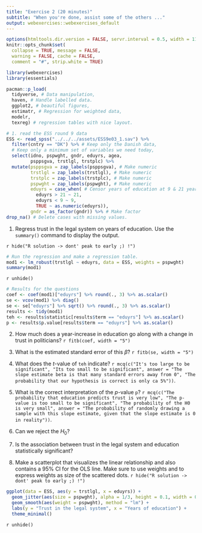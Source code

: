 ```yaml
---
title: "Exercise 2 (20 minutes)"
subtitle: "When you're done, assist some of the others ..."
output: webexercises::webexercises_default
---
```


```r
options(htmltools.dir.version = FALSE, servr.interval = 0.5, width = 115, digits = 2)
knitr::opts_chunk$set(
  collapse = TRUE, message = FALSE, 
  warning = FALSE, cache = FALSE,
  comment = "#", strip.white = TRUE)

library(webexercises)
library(essentials)
```

```r
pacman::p_load(
  tidyverse, # Data manipulation,
  haven, # Handle labelled data.
  ggplot2, # beautiful figures,
  estimatr, # Regression for weighted data,
  modelr, 
  texreg) # regression tables with nice layout.

# 1. read the ESS round 9 data
ESS <- read_spss("../../../assets/ESS9e03_1.sav") %>%
  filter(cntry == "DK") %>% # Keep only the Danish data,
  # Keep only a minimum set of variables we need today,
  select(idno, pspwght, gndr, eduyrs, agea, 
         psppsgva, trstlgl, trstplc) %>%
  mutate(psppsgva = zap_labels(psppsgva), # Make numeric
         trstlgl = zap_labels(trstlgl), # Make numeric
         trstplc = zap_labels(trstplc), # Make numeric
         pspwght = zap_labels(pspwght), # Make numeric
         eduyrs = case_when( # Censor years of education at 9 & 21 years.
           eduyrs > 21 ~ 21,
           eduyrs < 9 ~ 9,
           TRUE ~ as.numeric(eduyrs)),
         gndr = as_factor(gndr)) %>% # Make factor
drop_na() # Delete cases with missing values.
```

1. Regress trust in the legal system on years of education. Use the `summary()` command to display the output.  

`r hide("R solution -> dont' peak to early ;) !")`
```r
# Run the regression and make a regression table.
mod1 <- lm_robust(trstlgl ~ eduyrs, data = ESS, weights = pspwght)
summary(mod1)
```
`r unhide()`
```r
# Results for the questions
coef <- coef(mod1)["eduyrs"] %>% round(., 3) %>% as.scalar()
se <- vcov(mod1) %>% diag()
se <- se["eduyrs"] %>% sqrt() %>% round(., 3) %>% as.scalar()
results <- tidy(mod1)
teh <- results$statistic[results$term == "eduyrs"] %>% as.scalar()
p <- results$p.value[results$term == "eduyrs"] %>% as.scalar()
```

2. How much does a year-increase in education go along with a change in trust in politicians? `r fitb(coef, width = "5")` 

3. What is the estimated standard error of this $\hat{\beta}$? `r fitb(se, width = "5")`

4. What does the $t$-value of `teh` indicate? `r mcq(c("It's too large to be significant", "Its too small to be significant", answer = "The slope estimate beta is that many standard errors away from 0", "The probability that our hypothesis is correct is only ca 5%"))`.

5. What is the correct interpretation of the *p*-value `p`? `r mcq(c("The probability that education predicts trust is very low", "The p-value is too small to be significant", "The probability of the H0 is very small", answer = "The probability of randomly drawing a sample with this slope estimate, given that the slope estimate is 0 in reality"))`.

6. Can we reject the $H_{0}$?

7. Is the association between trust in the legal system and education statistically significant?

8. Make a scatterplot that visualizes the linear relationship and also contains a 95% CI for the OLS line. Make sure to use weights and to express weights as size of the scattered dots.
`r hide("R solution -> dont' peak to early ;) !")`
```r
ggplot(data = ESS, aes(y = trstlgl, x = eduyrs)) +
  geom_jitter(aes(size = pspwght), alpha = 1/3, height = 0.1, width = 0.1) +
  geom_smooth(aes(weight = pspwght), method = "lm") +
  labs(y = "Trust in the legal system", x = "Years of education") +
  theme_minimal()
```
`r unhide()`
